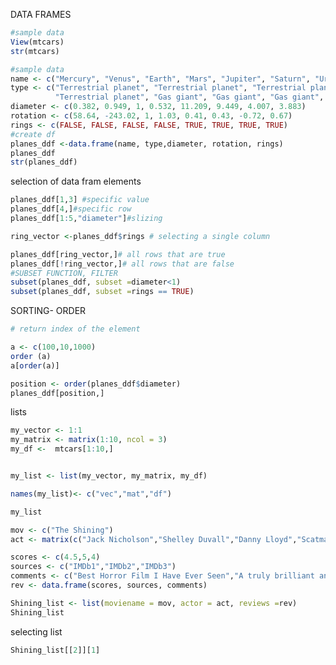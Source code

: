 DATA FRAMES
```r
#sample data
View(mtcars)
str(mtcars)

```
```r
#sample data
name <- c("Mercury", "Venus", "Earth", "Mars", "Jupiter", "Saturn", "Uranus", "Neptune")
type <- c("Terrestrial planet", "Terrestrial planet", "Terrestrial planet", 
          "Terrestrial planet", "Gas giant", "Gas giant", "Gas giant", "Gas giant")
diameter <- c(0.382, 0.949, 1, 0.532, 11.209, 9.449, 4.007, 3.883)
rotation <- c(58.64, -243.02, 1, 1.03, 0.41, 0.43, -0.72, 0.67)
rings <- c(FALSE, FALSE, FALSE, FALSE, TRUE, TRUE, TRUE, TRUE)
#create df
planes_ddf <-data.frame(name, type,diameter, rotation, rings)
planes_ddf
str(planes_ddf)
```
selection of data fram elements
```r
planes_ddf[1,3] #specific value
planes_ddf[4,]#specific row
planes_ddf[1:5,"diameter"]#slizing

ring_vector <-planes_ddf$rings # selecting a single column 

planes_ddf[ring_vector,]# all rows that are true
planes_ddf[!ring_vector,]# all rows that are false
#SUBSET FUNCTION, FILTER 
subset(planes_ddf, subset =diameter<1)
subset(planes_ddf, subset =rings == TRUE)

```
SORTING- ORDER
```r
# return index of the element

a <- c(100,10,1000)
order (a)
a[order(a)]

position <- order(planes_ddf$diameter)
planes_ddf[position,]

```

lists
```r
my_vector <- 1:1
my_matrix <- matrix(1:10, ncol = 3)
my_df <-  mtcars[1:10,]


my_list <- list(my_vector, my_matrix, my_df)

names(my_list)<- c("vec","mat","df")

my_list
```
```r
mov <- c("The Shining")
act <- matrix(c("Jack Nicholson","Shelley Duvall","Danny Lloyd","Scatman Crothers","Barry Nelson"))

scores <- c(4.5,5,4)
sources <- c("IMDb1","IMDb2","IMDb3")
comments <- c("Best Horror Film I Have Ever Seen","A truly brilliant and scary film from Stanley Kubrick","A masterpiece of psychological horror")
rev <- data.frame(scores, sources, comments)

Shining_list <- list(moviename = mov, actor = act, reviews =rev)
Shining_list
```
selecting list
```r
Shining_list[[2]][1]

```












